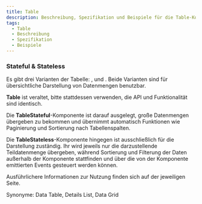 ```yaml
---
title: Table
description: Beschreibung, Spezifikation und Beispiele für die Table-Komponente.
tags:
  - Table
  - Beschreibung
  - Spezifikation
  - Beispiele
---
```


### Stateful & Stateless

Es gibt drei Varianten der Tabelle: <kol-link _label="KolTable" _href="table/table"></kol-link>, <kol-link _label="KolTableStateful" _href="table/table-stateful"></kol-link> und <kol-link _label="KolTableStateless" _href="table/table-stateless"></kol-link>.
Beide Varianten sind für übersichtliche Darstellung von Datenmengen benutzbar.

<kol-badge _color="#fb4509" _label="Deprecated"></kol-badge> **Table** ist veraltet, bitte stattdessen <kol-link _label="KolTableStateful" _href="table/table-stateful"></kol-link> verwenden, die API und Funktionalität sind identisch.

Die **TableStateful**-Komponente ist darauf ausgelegt, große Datenmengen übergeben zu bekommen und übernimmt automatisch Funktionen wie Paginierung und Sortierung nach Tabellenspalten.

Die **TableStateless**-Komponente hingegen ist ausschließlich für die Darstellung zuständig. Ihr wird jeweils nur die darzustellende Teildatenmenge übergeben,
während Sortierung und Filterung der Daten außerhalb der Komponente stattfinden und über die von der Komponente emittierten Events gesteuert werden können.

Ausführlichere Informationen zur Nutzung finden sich auf der jeweiligen Seite.

Synonyme: Data Table, Details List, Data Grid
